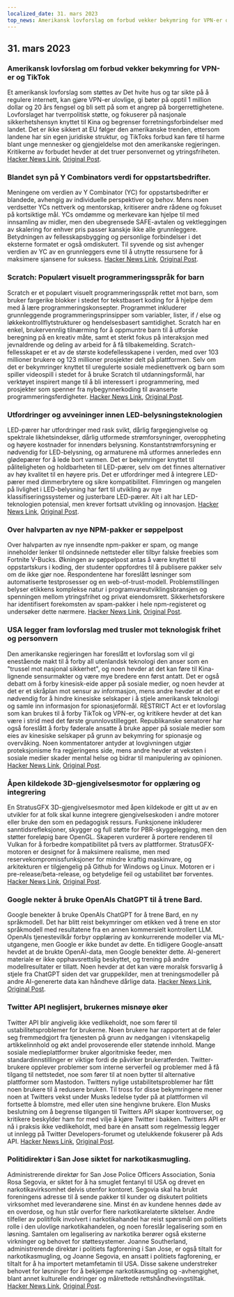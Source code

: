 ```yaml
---
localized_date: 31. mars 2023
top_news: Amerikansk lovforslag om forbud vekker bekymring for VPN-er og TikTok
---
```




<CallToAction />

<Steps>

## 31. mars 2023

### Amerikansk lovforslag om forbud vekker bekymring for VPN-er og TikTok

Et amerikansk lovforslag som støttes av Det hvite hus og tar sikte på å regulere internett, kan gjøre VPN-er ulovlige, gi bøter på opptil 1 million dollar og 20 års fengsel og bli sett på som et angrep på borgerrettighetene. Lovforslaget har tverrpolitisk støtte, og fokuserer på nasjonale sikkerhetshensyn knyttet til Kina og begrenser forretningsforbindelser med landet. Det er ikke sikkert at EU følger den amerikanske trenden, ettersom landene har sin egen juridiske struktur, og TikToks forbud kan føre til harme blant unge mennesker og gjengjeldelse mot den amerikanske regjeringen. Kritikerne av forbudet hevder at det truer personvernet og ytringsfriheten.
[Hacker News Link](http://news.ycombinator.com/item?id=35366955), [Original Post](https://www.youtube.com/watch?v=FWQGA_n5Z4M).

### Blandet syn på Y Combinators verdi for oppstartsbedrifter.

Meningene om verdien av Y Combinator (YC) for oppstartsbedrifter er blandede, avhengig av individuelle perspektiver og behov. Mens noen verdsetter YCs nettverk og mentorskap, kritiserer andre rådene og fokuset på kortsiktige mål. YCs omdømme og merkevare kan hjelpe til med innsamling av midler, men den ubegrensede SAFE-avtalen og vektleggingen av skalering for enhver pris passer kanskje ikke alle grunnleggere. Betydningen av fellesskapsbygging og personlige forbindelser i det eksterne formatet er også omdiskutert. Til syvende og sist avhenger verdien av YC av en grunnleggers evne til å utnytte ressursene for å maksimere sjansene for suksess.
[Hacker News Link](http://news.ycombinator.com/item?id=35373019), [Original Post](https://acecreamu.substack.com/p/is-y-combinator-worth-the-money).

### Scratch: Populært visuelt programmeringsspråk for barn

Scratch er et populært visuelt programmeringsspråk rettet mot barn, som bruker fargerike blokker i stedet for tekstbasert koding for å hjelpe dem med å lære programmeringskonsepter. Programmet inkluderer grunnleggende programmeringsprinsipper som variabler, lister, if / else og løkkekontrollflytstrukturer og hendelsesbasert samtidighet. Scratch har en enkel, brukervennlig tilnærming for å oppmuntre barn til å utforske beregning på en kreativ måte, samt et sterkt fokus på interaksjon med jevnaldrende og deling av arbeid for å få tilbakemelding. Scratch-fellesskapet er et av de største kodefellesskapene i verden, med over 103 millioner brukere og 123 millioner prosjekter delt på plattformen. Selv om det er bekymringer knyttet til uregulerte sosiale medienettverk og barn som spiller videospill i stedet for å bruke Scratch til utdanningsformål, har verktøyet inspirert mange til å bli interessert i programmering, med prosjekter som spenner fra nybegynnerkoding til avanserte programmeringsferdigheter.
[Hacker News Link](http://news.ycombinator.com/item?id=35373052), [Original Post](https://scratch.mit.edu/about).

### Utfordringer og avveininger innen LED-belysningsteknologien

LED-pærer har utfordringer med rask svikt, dårlig fargegjengivelse og spektrale likhetsindekser, dårlig utformede strømforsyninger, overoppheting og høyere kostnader for innendørs belysning. Konstantstrømforsyning er nødvendig for LED-belysning, og armaturene må utformes annerledes enn glødepærer for å lede bort varmen. Det er bekymringer knyttet til påliteligheten og holdbarheten til LED-pærer, selv om det finnes alternativer av høy kvalitet til en høyere pris. Det er utfordringer med å integrere LED-pærer med dimmerbrytere og sikre kompatibilitet. Flimringen og mangelen på livlighet i LED-belysning har ført til utvikling av nye klassifiseringssystemer og justerbare LED-pærer. Alt i alt har LED-teknologien potensial, men krever fortsatt utvikling og innovasjon.
[Hacker News Link](http://news.ycombinator.com/item?id=35371750), [Original Post](https://nymag.com/strategist/article/led-light-bulbs-investigation.html).

### Over halvparten av nye NPM-pakker er søppelpost

Over halvparten av nye innsendte npm-pakker er spam, og mange inneholder lenker til ondsinnede nettsteder eller tilbyr falske freebies som Fortnite V-Bucks. Økningen av søppelpost antas å være knyttet til oppstartskurs i koding, der studenter oppfordres til å publisere pakker selv om de ikke gjør noe. Respondentene har foreslått løsninger som automatiserte testprosesser og en web-of-trust-modell. Problemstillingen belyser etikkens komplekse natur i programvareutviklingsbransjen og spenningen mellom ytringsfrihet og privat eiendomsrett. Sikkerhetsforskere har identifisert forekomsten av spam-pakker i hele npm-registeret og undersøker dette nærmere.
[Hacker News Link](http://news.ycombinator.com/item?id=35370728), [Original Post](https://blog.sandworm.dev/one-in-two-new-npm-packages-is-seo-spam-right-now).

### USA legger fram lovforslag med trusler mot teknologisk frihet og personvern

Den amerikanske regjeringen har foreslått et lovforslag som vil gi enestående makt til å forby all utenlandsk teknologi den anser som en "trussel mot nasjonal sikkerhet", og noen hevder at det kan føre til Kina-lignende sensurmakter og være mye bredere enn først antatt. Det er også debatt om å forby kinesisk-eide apper på sosiale medier, og noen hevder at det er et skråplan mot sensur av informasjon, mens andre hevder at det er nødvendig for å hindre kinesiske selskaper i å stjele amerikansk teknologi og samle inn informasjon for spionasjeformål. RESTRICT Act er et lovforslag som kan brukes til å forby TikTok og VPN-er, og kritikere hevder at det kan være i strid med det første grunnlovstillegget. Republikanske senatorer har også foreslått å forby føderale ansatte å bruke apper på sosiale medier som eies av kinesiske selskaper på grunn av bekymring for spionasje og overvåking. Noen kommentatorer antyder at lovgivningen utgjør proteksjonisme fra regjeringens side, mens andre hevder at veksten i sosiale medier skader mental helse og bidrar til manipulering av opinionen.
[Hacker News Link](http://news.ycombinator.com/item?id=35369075), [Original Post](https://www.vice.com/en/article/4a3ddb/restrict-act-insanely-broad-ban-tiktok-vpns).

### Åpen kildekode 3D-gjengivelsesmotor for opplæring og integrering

En StratusGFX 3D-gjengivelsesmotor med åpen kildekode er gitt ut av en utvikler for at folk skal kunne integrere gjengivelseskoden i andre motorer eller bruke den som en pedagogisk ressurs. Funksjonene inkluderer sanntidsrefleksjoner, skygger og full støtte for PBR-skyggelegging, men den støtter foreløpig bare OpenGL. Skaperen vurderer å portere renderen til Vulkan for å forbedre kompatibilitet på tvers av plattformer. StratusGFX-motoren er designet for å maksimere realisme, men med reservekompromissfunksjoner for mindre kraftig maskinvare, og arkitekturen er tilgjengelig på Github for Windows og Linux. Motoren er i pre-release/beta-release, og betydelige feil og ustabilitet bør forventes.
[Hacker News Link](http://news.ycombinator.com/item?id=35370284), [Original Post](https://github.com/KTStephano/StratusGFX).

### Google nekter å bruke OpenAIs ChatGPT til å trene Bard.

Google benekter å bruke OpenAIs ChatGPT for å trene Bard, en ny språkmodell. Det har blitt reist bekymringer om etikken ved å trene en stor språkmodell med resultatene fra en annen kommersielt kontrollert LLM. OpenAIs tjenestevilkår forbyr opplæring av konkurrerende modeller via ML-utgangene, men Google er ikke bundet av dette. En tidligere Google-ansatt hevdet at de brukte OpenAI-data, men Google benekter dette. AI-generert materiale er ikke opphavsrettslig beskyttet, og trening på andre modellresultater er tillatt. Noen hevder at det kan være moralsk forsvarlig å stjele fra ChatGPT siden det var gruppekilder, men at treningsmodeller på andre AI-genererte data kan håndheve dårlige data.
[Hacker News Link](http://news.ycombinator.com/item?id=35370915), [Original Post](https://twitter.com/steventey/status/1641267979399704576).

### Twitter API neglisjert, brukernes misnøye øker

Twitter API blir angivelig ikke vedlikeholdt, noe som fører til ustabilitetsproblemer for brukerne. Noen brukere har rapportert at de føler seg fremmedgjort fra tjenesten på grunn av nedgangen i vitenskapelig artikkelinnhold og økt andel provoserende eller støtende innhold. Mange sosiale medieplattformer bruker algoritmiske feeder, men standardinnstillinger er viktige fordi de påvirker brukeratferden. Twitter-brukere opplever problemer som interne serverfeil og problemer med å få tilgang til nettstedet, noe som fører til at noen bytter til alternative plattformer som Mastodon. Twitters nylige ustabilitetsproblemer har fått noen brukere til å redusere bruken. Til tross for disse bekymringene mener noen at Twitters vekst under Musks ledelse tyder på at plattformen vil fortsette å blomstre, med eller uten sine hengivne brukere. Elon Musks beslutning om å begrense tilgangen til Twitters API skaper kontroverser, og kritikere beskylder ham for med vilje å kjøre Twitter i bakken. Twitters API er nå i praksis ikke vedlikeholdt, med bare én ansatt som regelmessig legger ut innlegg på Twitter Developers-forumet og utelukkende fokuserer på Ads API.
[Hacker News Link](http://news.ycombinator.com/item?id=35370152), [Original Post](https://snarfed.org/the-twitter-api-is-now-effectively-unmaintained).

### Politidirektør i San Jose siktet for narkotikasmugling.

Administrerende direktør for San Jose Police Officers Association, Sonia Rosa Segovia, er siktet for å ha smuglet fentanyl til USA og drevet en narkotikavirksomhet delvis utenfor kontoret. Segovia skal ha brukt foreningens adresse til å sende pakker til kunder og diskutert politiets virksomhet med leverandørene sine. Minst én av kundene hennes døde av en overdose, og hun står overfor flere narkotikarelaterte siktelser. Andre tilfeller av politifolk involvert i narkotikahandel har reist spørsmål om politiets rolle i den ulovlige narkotikahandelen, og noen foreslår legalisering som en løsning. Samtalen om legalisering av narkotika berører også eksterne virkninger og behovet for støttesystemer. Joanne Southerland, administrerende direktør i politiets fagforening i San Jose, er også tiltalt for narkotikasmugling, og Joanne Segovia, en ansatt i politiets fagforening, er tiltalt for å ha importert metamfetamin til USA. Disse sakene understreker behovet for løsninger for å bekjempe narkotikasmugling og -avhengighet, blant annet kulturelle endringer og målrettede rettshåndhevingstiltak.
[Hacker News Link](http://news.ycombinator.com/item?id=35376488), [Original Post](https://www.washingtonexaminer.com/news/crime/san-jose-police-union-director-smuggle-fentanyl-charge).

</Steps>
